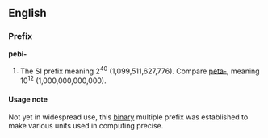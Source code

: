 ==English==
===Prefix===
'''pebi-'''

#The SI prefix meaning 2<sup>40</sup> (1,099,511,627,776). Compare [[peta-]], meaning 10<sup>12</sup> (1,000,000,000,000).

====Usage note====
Not yet in widespread use, this [[binary]] multiple prefix was established to make various units used in computing precise.